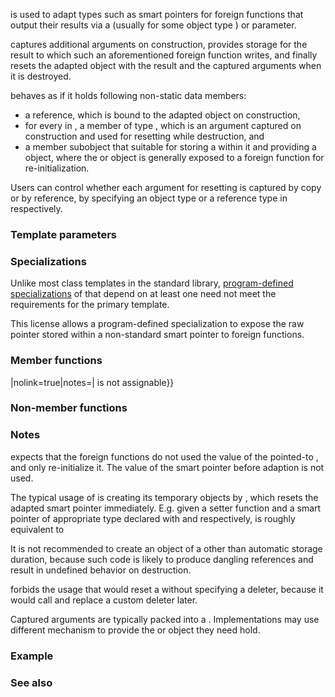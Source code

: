 {{cpp/title|out_ptr_t}}
{{cpp/memory/out_ptr_t/navbar}}
{{ddcl|header=memory|since=c++23|
template&lt; class Smart, class Pointer, class... Args &gt;
class out_ptr_t;
}}

{{tt|out_ptr_t}} is used to adapt types such as smart pointers for foreign functions that output their results via a {{tt|Pointer*}} (usually {{tt|T**}} for some object type {{tt|T}}) or {{c/core|void**}} parameter.

{{tt|out_ptr_t}} captures additional arguments on construction, provides storage for the result to which such an aforementioned foreign function writes, and finally resets the adapted {{tt|Smart}} object with the result and the captured arguments when it is destroyed.

{{tt|out_ptr_t}} behaves as if it holds following non-static data members:
* a {{tt|Smart&amp;}} reference, which is bound to the adapted object on construction,
* for every {{tt|T}} in {{tt|Args...}}, a member of type {{tt|T}}, which is an argument captured on construction and used for resetting while destruction, and
* a member subobject that suitable for storing a {{tt|Pointer}} within it and providing a {{c/core|void*}} object, where the {{tt|Pointer}} or {{c/core|void*}} object is generally exposed to a foreign function for re-initialization.

Users can control whether each argument for resetting is captured by copy or by reference, by specifying an object type or a reference type in {{tt|Args...}} respectively.

===Template parameters===
{{par begin}}
{{par|Smart|the type of the object (typically a smart pointer) to adapt}}
{{par|Pointer|type of the object (typically a raw pointer) to which a foreign function writes its result}}
{{par|Args...|type of captured arguments used for resetting the adapted object}}
{{par hreq}}
{{par req named|Pointer|NullablePointer}}
{{par req|The program is ill-formed if {{tt|Smart}} is a {{lc|std::shared_ptr}} specialization and {{c|1=sizeof...(Args) == 0}}.}}
{{par end}}

===Specializations===
Unlike most class templates in the standard library, [[cpp/language/type#Program-defined type|program-defined specializations]] of {{tt|out_ptr_t}} that depend on at least one {{lsd|cpp/language/type#Program-defined type}} need not meet the requirements for the primary template.

This license allows a program-defined specialization to expose the raw pointer stored within a non-standard smart pointer to foreign functions.

===Member functions===
{{dsc begin}}
{{dsc mem ctor|cpp/memory/out_ptr_t/out_ptr_t|notes={{mark c++23}}|constructs an {{tt|out_ptr_t}}}}
{{dsc mem fun|operator{{=}}|nolink=true|notes={{cmark deleted}}{{mark c++23}}|{{tt|out_ptr_t}} is not assignable}}
{{dsc mem dtor|cpp/memory/out_ptr_t/~out_ptr_t|notes={{mark c++23}}|resets the adapted smart pointer}}
{{dsc mem fun|cpp/memory/out_ptr_t/operator ptr|title=operator Pointer*&lt;br&gt;operator void**|notes={{mark c++23}}|converts the {{tt|out_ptr_t}} to the address of the storage for output}}
{{dsc end}}

===Non-member functions===
{{dsc begin}}
{{dsc inc|cpp/memory/out_ptr_t/dsc out_ptr}}
{{dsc end}}

===Notes===
{{tt|out_ptr_t}} expects that the foreign functions do not used the value of the pointed-to {{tt|Pointer}}, and only re-initialize it. The value of the smart pointer before adaption is not used.

The typical usage of {{tt|out_ptr_t}} is creating its temporary objects by {{lc|std::out_ptr}}, which resets the adapted smart pointer immediately. E.g. given a setter function and a smart pointer of appropriate type declared with {{c|int foreign_setter(T**);}} and {{c|std::unique_ptr&lt;T, D&gt; up;}} respectively,
{{source|1=
int foreign_setter(T**);
std::unique_ptr&lt;T, D&gt; up;

if (int ec = foreign_setter(std::out_ptr(up)))
    return ec;
}}
is roughly equivalent to
{{source|1=
int foreign_setter(T**);
std::unique_ptr&lt;T, D&gt; up;
T* raw_p{};

int ec = foreign_setter(&amp;raw_p);
up.reset(raw_p);
if (ec != 0)
    return ec;
}}

It is not recommended to create an {{tt|out_ptr_t}} object of a {{lt|cpp/language/storage duration}} other than automatic storage duration, because such code is likely to produce dangling references and result in undefined behavior on destruction.

{{tt|out_ptr_t}} forbids the usage that would reset a {{lc|std::shared_ptr}} without specifying a deleter, because it would call {{lc|std::shared_ptr::reset}} and replace a custom deleter later.

Captured arguments are typically packed into a {{c/core|std::tuple&lt;Args...&gt;}}. Implementations may use different mechanism to provide the {{tt|Pointer}} or {{c/core|void*}} object they need hold.

{{ftm begin|sort=yes}}
{{ftm|std=C++23|value=202106L|__cpp_lib_out_ptr|rowspan="2"|{{tt|std::out_ptr}}, {{lc|std::inout_ptr}}}}
{{ftm|std=C++26|value=202311L|-|freestanding {{tt|std::out_ptr}} and {{lc|std::inout_ptr}}}}
{{ftm end}}

===Example===
{{example}}

===See also===
{{dsc begin}}
{{dsc inc|cpp/memory/dsc inout_ptr_t}}
{{dsc inc|cpp/memory/dsc unique_ptr}}
{{dsc inc|cpp/memory/dsc shared_ptr}}
{{dsc end}}

{{langlinks|es|ja|ru|zh}}
